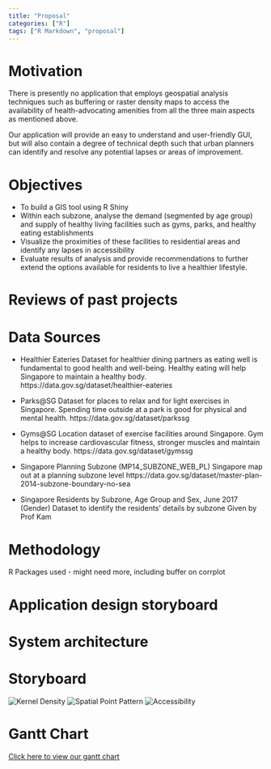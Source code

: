 ```yaml
---
title: "Proposal"
categories: ["R"]
tags: ["R Markdown", "proposal"]
---
```


# Motivation

There is presently no application that employs geospatial analysis techniques such as buffering or raster density maps to access the availability of health-advocating amenities from all the three main aspects as mentioned above.

Our application will provide an easy to understand and user-friendly GUI, but will also contain a degree of technical depth such that urban planners can identify and resolve any potential lapses or areas of improvement.

# Objectives

* To build a GIS tool using R Shiny
* Within each subzone, analyse the demand (segmented by age group) and supply of healthy living facilities such as gyms, parks, and healthy eating establishments
* Visualize the proximities of these facilities to residential areas and identify any lapses in accessibility
* Evaluate results of analysis and provide recommendations to further extend the options available for residents to live a healthier lifestyle.

# Reviews of past projects

# Data Sources
* Healthier Eateries 
Dataset for healthier dining partners as eating well is fundamental to good health and well-being. Healthy eating will help Singapore to maintain a healthy body.
https://data.gov.sg/dataset/healthier-eateries


* Parks@SG
Dataset for places to relax and for light exercises in Singapore. Spending time outside at a park is good for physical and mental health. 
https://data.gov.sg/dataset/parkssg


* Gyms@SG
Location dataset of exercise facilities around Singapore. Gym helps to increase
cardiovascular fitness, stronger muscles and maintain a healthy body. 
https://data.gov.sg/dataset/gymssg


* Singapore Planning Subzone (MP14_SUBZONE_WEB_PL) 
Singapore map out at a planning subzone level
https://data.gov.sg/dataset/master-plan-2014-subzone-boundary-no-sea

* Singapore Residents by Subzone, Age Group and Sex, June 2017 (Gender)
Dataset to identify the residents’ details by subzone
Given by Prof Kam

# Methodology

R Packages used - might need more, including buffer on corrplot

# Application design storyboard

# System architecture

# Storyboard
![Kernel Density](/proposal_files/figure-html/Storyboard KD.jpg)
![Spatial Point Pattern](/proposal_files/figure-html/Storyboard SPP.jpg)
![Accessibility](/proposal_files/figure-html/Storyboard Acc.jpg)

# Gantt Chart
[Click here to view our gantt chart](https://projects.hive.com/?shareToken=44r46wc6ScY7MjSSX5MRFfsijvrSZJsPErmyE9sSzNWamBqZEDHFYSXaZrf9kAXP)
